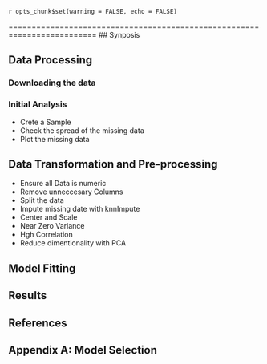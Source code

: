 `r opts_chunk$set(warning = FALSE, echo = FALSE)`

=========================================================================
## Synposis

## Data Processing

### Downloading the data

### Initial Analysis
- Crete a Sample
- Check the spread of the missing data
- Plot the missing data

## Data Transformation and Pre-processing
- Ensure all Data is numeric
- Remove unneccesary Columns
- Split the data
- Impute missing date with knnImpute
- Center and Scale
- Near Zero Variance
- Hgh Correlation
- Reduce dimentionality with PCA

## Model Fitting

## Results

## References

## Appendix A: Model Selection